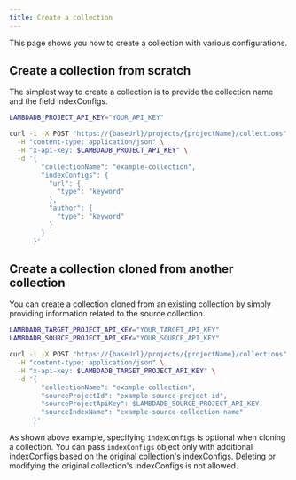 ```yaml
---
title: Create a collection
---
```


This page shows you how to create a collection with various configurations.

## Create a collection from scratch

The simplest way to create a collection is to provide the collection name and the field indexConfigs.

```bash
LAMBDADB_PROJECT_API_KEY="YOUR_API_KEY"

curl -i -X POST "https://{baseUrl}/projects/{projectName}/collections" \
  -H "content-type: application/json" \
  -H "x-api-key: $LAMBDADB_PROJECT_API_KEY" \
  -d '{
        "collectionName": "example-collection",
        "indexConfigs": {
          "url": {
            "type": "keyword"
          },
          "author": {
            "type": "keyword"
          }
        }
      }'
```

## Create a collection cloned from another collection

You can create a collection cloned from an existing collection by simply providing information
related to the source collection.

```bash
LAMBDADB_TARGET_PROJECT_API_KEY="YOUR_TARGET_API_KEY"
LAMBDADB_SOURCE_PROJECT_API_KEY="YOUR_SOURCE_API_KEY"

curl -i -X POST "https://{baseUrl}/projects/{projectName}/collections" \
  -H "content-type: application/json" \
  -H "x-api-key: $LAMBDADB_TARGET_PROJECT_API_KEY" \
  -d '{
        "collectionName": "example-collection",
        "sourceProjectId": "example-source-project-id",
        "sourceProjectApiKey": $LAMBDADB_SOURCE_PROJECT_API_KEY,
        "sourceIndexName": "example-source-collection-name"
      }'
```
As shown above example, specifying `indexConfigs` is optional when cloning a collection.
You can pass `indexConfigs` object only with additional indexConfigs based on the original collection's indexConfigs.
Deleting or modifying the original collection's indexConfigs is not allowed.